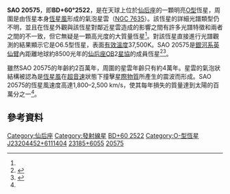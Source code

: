 {{Starbox begin
| name=BD+60°2522}}
{{Starbox image
| image = [[File:NGC_7635_annotated.jpg|280px]]
| caption = SAO 20575與環繞於周圍的星雲[[NGC_7635|NGC 7635]]
| credit = NASA, ESA, and the Hubble Heritage Team (STScI/AURA)
}}
{{Starbox observe
| epoch=J2000
| ra={{RA|23|20|44.5203}}<ref name=tycho>{{cite journal|bibcode=1998A&A...335L..65H|title=The TYCHO Reference Catalogue|journal=Astronomy and Astrophysics|volume=335|pages=L65|author1=Hog|first1=E.|last2=Kuzmin|first2=A.|last3=Bastian|first3=U.|last4=Fabricius|first4=C.|last5=Kuimov|first5=K.|last6=Lindegren|first6=L.|last7=Makarov|first7=V. V.|last8=Roeser|first8=S.|year=1998}}</ref>
| dec={{DEC|+61|11|40.561}}<ref name=tycho/>
| appmag_v=8.67<ref name=ducati>{{cite journal|bibcode=2002yCat.2237....0D|title=VizieR Online Data Catalog: Catalogue of Stellar Photometry in Johnson's 11-color system|journal=CDS/ADC Collection of Electronic Catalogues|volume=2237|author1=Ducati|first1=J. R.|year=2002}}</ref>
| constell=[[仙后座|仙后座]]
}}
{{Starbox character
| class=O6.5(f)(n)p<ref name=ofnp>{{cite journal|bibcode=2010AJ....139.1283W|arxiv=1001.4032|title=The Onfp Class in the Magellanic Clouds|journal=The Astronomical Journal|volume=139|issue=3|pages=1283|author1=Walborn|first1=Nolan R.|last2=Howarth|first2=Ian D.|last3=Evans|first3=Christopher J.|last4=Crowther|first4=Paul A.|last5=Moffat|first5=Anthony F. J.|last6=St-Louis|first6=Nicole|last7=Fariña|first7=Cecilia|last8=Bosch|first8=Guillermo L.|last9=Morrell|first9=Nidia I.|last10=Barbá|first10=Rodolfo H.|last11=Van Loon|first11=Jacco Th.|year=2010|doi=10.1088/0004-6256/139/3/1283}}</ref>
| b-v=+0.41<ref name=ducati/>
| u-b=−0.62<ref name=ducati/>
| variable=
}}
{{Starbox astrometry
| radial_v=−26<ref>{{cite book|bibcode=1953GCRV..C......0W|title=General Catalogue of Stellar Radial Velocities|publisher=[[卡內基科學研究所|Carnegie Institution of Washington]]|author1=Wilson|first1=Ralph Elmer|year=1953|lccn=54001336 }}</ref>
| prop_mo_ra=3.10<ref name=tycho/>
| prop_mo_dec= 4.60<ref name=tycho/>
| parallax=13.0
| p_error=8.0
| parallax_footnote=<ref>{{cite book |bibcode=1952gcsr.book.....J|title=General Catalogue of Trigonometric Stellar Parallaxes|publisher=Yale University Observatory|author1=Jenkins|first1=Louise F.|year=1952|lccn=53001043}}</ref>
| dist_pc=2,400<ref name=moore/>
| absmag_v=−5.5<ref name=moore>{{Cite journal | last1 = Moore | first1 = B. D. | last2 = Walter | first2 = D. K. | last3 = Hester | first3 = J. J. | last4 = Scowen | first4 = P. A. | last5 = Dufour | first5 = R. J. | last6 = Buckalew | first6 = B. A. | doi = 10.1086/344596 | title = ''Hubble Space Telescope'' Observations of the Windblown Nebula NGC 7635 | journal = The Astronomical Journal | volume = 124 | issue = 6 | pages = 3313 | year = 2002 | pmid = | pmc = | bibcode = 2002AJ....124.3313M }}</ref>
}}
{{Starbox detail
| source=<ref name=rauw>{{Cite journal | last1 = Rauw | first1 = G. | last2 = De Becker | first2 = M. | last3 = Vreux | first3 = J. -M. | title = Line profile variability in the spectra of Oef stars | doi = 10.1051/0004-6361:20021776 | journal = Astronomy and Astrophysics | volume = 399 | pages = 287 | year = 2003 | pmid = | pmc = | bibcode = 2003A&A...399..287R | arxiv = astro-ph/0408253 }}</ref>
| mass=44
| radius=15
| luminosity=398,000
| temperature=37,500
| metal=
| rotational_velocity=178 - 240
| age_myr=2<ref name=anand/>
}}
{{Starbox catalog
| names=[[SAO星表|SAO]] 20575 [[紅外線天文衛星|IRAS]] 23185+6055 [[2微米全天巡天|2MASS]] J23204452+6111404 }}
{{Starbox reference |
 Simbad=SAO+20575}}
{{Starbox end}}

'''SAO 20575'''，即'''BD+60°2522'''，是在天球上位於[[仙后座|仙后座]]的一顆明亮[[恆星光譜|O型]]恆星，周圍是由恆星本身[[恆星風|恆星風]]形成的氣泡星雲（[[NGC_7635|NGC 7635]]）。該恆星的詳細光譜類型仍不明，並且在恆星外觀與該恆星對鄰近星雲造成的影響之間有許多光譜特徵和兩者之間的不一致，但它無疑是一顆高光度的大質量恆星<ref name=moore/>。對該恆星直接進行光譜觀測的結果顯示它是O6.5型恆星，表面[[有效溫度|有效溫度]]37,500K。SAO 20575是[[銀河系|銀河系]][[英仙臂|英仙臂]]內距離地球約8500光年的[[仙后座|仙后座]]OB2[[星協|星協]]的成員恆星<ref name=anand>{{cite journal|bibcode=2009BASI...37....1A|arxiv=0903.2828|title=Study of Bubble nebula using IUE high resolution spectra|journal=Bulletin of the Astronomical Society of India|volume=37|pages=1|author1=Anand|first1=M. Y.|last2=Kagali|first2=B. A.|last3=Murthy|first3=Jayant|year=2009}}</ref><ref>{{cite journal|bibcode=2009AJ....137.3358M|title=The High Angular Resolution Multiplicity of Massive Stars|journal=The Astronomical Journal|volume=137|issue=2|pages=3358|author1=Mason|first1=Brian D.|last2=Hartkopf|first2=William I.|last3=Gies|first3=Douglas R.|last4=Henry|first4=Todd J.|last5=Helsel|first5=John W.|year=2009|doi=10.1088/0004-6256/137/2/3358|arxiv = 0811.0492 }}</ref>。

雖然SAO 20575的年齡約2百萬年，周圍的星雲年齡只有約4萬年。星雲的氣泡狀結構被認為是[[恆星風|恆星風]]在[[超音速|超音速]]狀態下撞擊[[星際物質|星際物質]]所產生的震波而形成。SAO 20575的恆星風速度高達1,800–2,500 km/s，使其每年損失的質量達到太陽的百萬分之一<ref name=anand/>。
 
== 參考資料 ==
{{reflist}}

{{Stars of Cassiopeia}}

{{DEFAULTSORT:BD+602522}}
[[Category:仙后座|Category:仙后座]]
[[Category:發射線星|Category:發射線星]]
[[Category:BD、CD和CP天体|BD+60 2522]]
[[Category:O-型恆星|Category:O-型恆星]]
[[Category:2MASS天体|J23204452+6111404]]
[[Category:IRAS天體|23185+6055]]
[[Category:SAO天體|20575]]